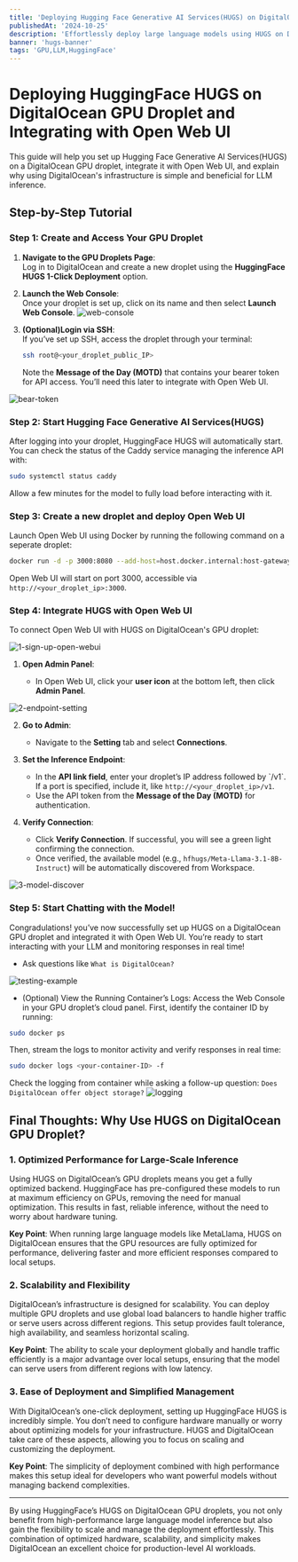 ```yaml
---
title: 'Deploying Hugging Face Generative AI Services(HUGS) on DigitalOcean GPU Droplet and Integrating with Open Web UI'
publishedAt: '2024-10-25'
description: 'Effortlessly deploy large language models using HUGS on DigitalOcean GPU droplets without writing a single line of code. With the intuitive OpenWeb UI, users can create custom ChatGPT-like services, setting up inference endpoints in just a few clicks. Experience the simplicity of building and customizing AI services, all through a clean, user-friendly interface that connects directly to your large language models'
banner: 'hugs-banner'
tags: 'GPU,LLM,HuggingFace'
---
```


# Deploying HuggingFace HUGS on DigitalOcean GPU Droplet and Integrating with Open Web UI

This guide will help you set up Hugging Face Generative AI Services(HUGS) on a DigitalOcean GPU droplet, integrate it with Open Web UI, and explain why using DigitalOcean's infrastructure is simple and beneficial for LLM inference.

## Step-by-Step Tutorial

### Step 1: Create and Access Your GPU Droplet

1. **Navigate to the GPU Droplets Page**:  
   Log in to DigitalOcean and create a new droplet using the **HuggingFace HUGS 1-Click Deployment** option.

2. **Launch the Web Console**:  
    Once your droplet is set up, click on its name and then select **Launch Web Console**.
   ![web-console](https://res.cloudinary.com/iambigmomma/image/upload/v1685713949/blog/hugs-gpu-droplet-open-webui/web-console)

3. **(Optional)Login via SSH**:  
    If you’ve set up SSH, access the droplet through your terminal:

   ```bash
   ssh root@<your_droplet_public_IP>
   ```

   Note the **Message of the Day (MOTD)** that contains your bearer token for API access. You’ll need this later to integrate with Open Web UI.

![bear-token](https://res.cloudinary.com/iambigmomma/image/upload/v1685713949/blog/hugs-gpu-droplet-open-webui/bear-token)

### Step 2: Start Hugging Face Generative AI Services(HUGS)

After logging into your droplet, HuggingFace HUGS will automatically start. You can check the status of the Caddy service managing the inference API with:

```bash
sudo systemctl status caddy
```

Allow a few minutes for the model to fully load before interacting with it.

### Step 3: Create a new droplet and deploy Open Web UI

Launch Open Web UI using Docker by running the following command on a seperate droplet:

```bash
docker run -d -p 3000:8080 --add-host=host.docker.internal:host-gateway -v open-webui:/app/backend/data --name open-webui --restart always ghcr.io/open-webui/open-webui:main
```

Open Web UI will start on port 3000, accessible via `http://<your_droplet_ip>:3000`.

### Step 4: Integrate HUGS with Open Web UI

To connect Open Web UI with HUGS on DigitalOcean's GPU droplet:

![1-sign-up-open-webui](https://res.cloudinary.com/iambigmomma/image/upload/v1685713949/blog/hugs-gpu-droplet-open-webui/1-sign-up-open-webui)

1. **Open Admin Panel**:

   - In Open Web UI, click your **user icon** at the bottom left, then click **Admin Panel**.

![2-endpoint-setting](https://res.cloudinary.com/iambigmomma/image/upload/v1685713949/blog/hugs-gpu-droplet-open-webui/2-endpoint-setting)

2. **Go to Admin**:

   - Navigate to the **Setting** tab and select **Connections**.

3. **Set the Inference Endpoint**:

   - In the **API link field**, enter your droplet’s IP address followed by \`/v1\`. If a port is specified, include it, like `http://<your_droplet_ip>/v1`.
   - Use the API token from the **Message of the Day (MOTD)** for authentication.

4. **Verify Connection**:
   - Click **Verify Connection**. If successful, you will see a green light confirming the connection.
   - Once verified, the available model (e.g., `hfhugs/Meta-Llama-3.1-8B-Instruct`) will be automatically discovered from Workspace.

![3-model-discover](https://res.cloudinary.com/iambigmomma/image/upload/v1685713949/blog/hugs-gpu-droplet-open-webui/3-model-discover)

### Step 5: Start Chatting with the Model!

Congradulations! you’ve now successfully set up HUGS on a DigitalOcean GPU droplet and integrated it with Open Web UI. You’re ready to start interacting with your LLM and monitoring responses in real time!

- Ask questions like `What is DigitalOcean?`

![testing-example](https://res.cloudinary.com/iambigmomma/image/upload/v1685713949/blog/hugs-gpu-droplet-open-webui/testing-example)

- (Optional) View the Running Container’s Logs:
  Access the Web Console in your GPU droplet’s cloud panel. First, identify the container ID by running:

```bash
sudo docker ps
```

Then, stream the logs to monitor activity and verify responses in real time:

```bash
sudo docker logs <your-container-ID> -f
```

Check the logging from container while asking a follow-up question: `Does DigitalOcean offer object storage?`
![logging](https://res.cloudinary.com/iambigmomma/image/upload/v1685713949/blog/hugs-gpu-droplet-open-webui/logging)

## Final Thoughts: Why Use HUGS on DigitalOcean GPU Droplet?

### 1. **Optimized Performance for Large-Scale Inference**

Using HUGS on DigitalOcean’s GPU droplets means you get a fully optimized backend. HuggingFace has pre-configured these models to run at maximum efficiency on GPUs, removing the need for manual optimization. This results in fast, reliable inference, without the need to worry about hardware tuning.

**Key Point**: When running large language models like MetaLlama, HUGS on DigitalOcean ensures that the GPU resources are fully optimized for performance, delivering faster and more efficient responses compared to local setups.

### 2. **Scalability and Flexibility**

DigitalOcean’s infrastructure is designed for scalability. You can deploy multiple GPU droplets and use global load balancers to handle higher traffic or serve users across different regions. This setup provides fault tolerance, high availability, and seamless horizontal scaling.

**Key Point**: The ability to scale your deployment globally and handle traffic efficiently is a major advantage over local setups, ensuring that the model can serve users from different regions with low latency.

### 3. **Ease of Deployment and Simplified Management**

With DigitalOcean’s one-click deployment, setting up HuggingFace HUGS is incredibly simple. You don’t need to configure hardware manually or worry about optimizing models for your infrastructure. HUGS and DigitalOcean take care of these aspects, allowing you to focus on scaling and customizing the deployment.

**Key Point**: The simplicity of deployment combined with high performance makes this setup ideal for developers who want powerful models without managing backend complexities.

---

By using HuggingFace’s HUGS on DigitalOcean GPU droplets, you not only benefit from high-performance large language model inference but also gain the flexibility to scale and manage the deployment effortlessly. This combination of optimized hardware, scalability, and simplicity makes DigitalOcean an excellent choice for production-level AI workloads.

